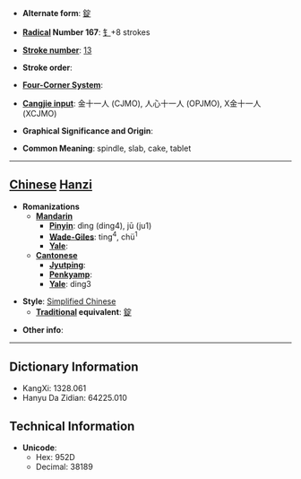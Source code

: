 * '''Alternate form''': [[錠]]

* '''[[Wiktionary:Chinese radical index| Radical]] Number 167''': [[Wiktionary:Chinese radical index 钅|钅]]+8 strokes

* '''[[Wiktionary:Chinese total strokes index|Stroke number]]''': [[Wiktionary:Chinese total strokes index 13|13]]

* '''Stroke order''': 

* '''[[Wiktionary:Chinese four corner index|Four-Corner System]]''': 

* '''[[Wiktionary:Chinese Cangjie index|Cangjie input]]''': 金十一人 (CJMO), 人心十一人 (OPJMO), X金十一人 (XCJMO)

* '''Graphical Significance and Origin''': 

* '''Common Meaning''': spindle, slab, cake, tablet

----

== [[Chinese]] [[Hanzi]] ==

* '''Romanizations'''
** '''[[Mandarin]]'''
*** '''[[Pinyin]]''': dìng (ding4), jū (ju1)
*** '''[[Wade-Giles]]''': ting<sup>4</sup>, chü<sup>1</sup>
*** '''[[Yale]]''': 
** '''[[Cantonese]]'''
*** '''[[Jyutping]]''':
*** '''[[Penkyamp]]''': 
*** '''[[Yale]]''': ding3

* '''Style''': [[Simplified Chinese]] 
** '''[[Traditional Chinese|Traditional]] equivalent''': [[錠]]

* '''Other info''': 

----

== Dictionary Information ==

* KangXi: 1328.061
* Hanyu Da Zidian: 64225.010

== Technical Information ==

* '''Unicode''':
** Hex: 952D
** Decimal: 38189